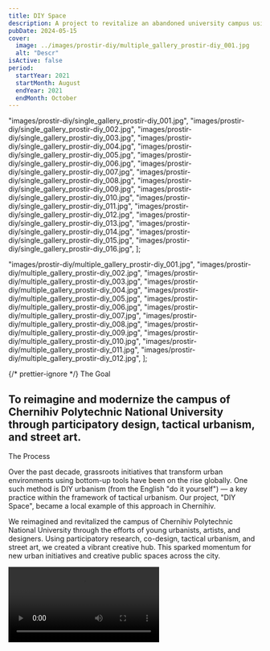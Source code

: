 ```yaml
---
title: DIY Space
description: A project to revitalize an abandoned university campus using the tools and methods of tactical urbanism.
pubDate: 2024-05-15
cover:
  image: ../images/prostir-diy/multiple_gallery_prostir-diy_001.jpg
  alt: "Descr"
isActive: false
period:
  startYear: 2021
  startMonth: August
  endYear: 2021
  endMonth: October
---
```


  "images/prostir-diy/single_gallery_prostir-diy_001.jpg",
  "images/prostir-diy/single_gallery_prostir-diy_002.jpg",
  "images/prostir-diy/single_gallery_prostir-diy_003.jpg",
  "images/prostir-diy/single_gallery_prostir-diy_004.jpg",
  "images/prostir-diy/single_gallery_prostir-diy_005.jpg",
  "images/prostir-diy/single_gallery_prostir-diy_006.jpg",
  "images/prostir-diy/single_gallery_prostir-diy_007.jpg",
  "images/prostir-diy/single_gallery_prostir-diy_008.jpg",
  "images/prostir-diy/single_gallery_prostir-diy_009.jpg",
  "images/prostir-diy/single_gallery_prostir-diy_010.jpg",
  "images/prostir-diy/single_gallery_prostir-diy_011.jpg",
  "images/prostir-diy/single_gallery_prostir-diy_012.jpg",
  "images/prostir-diy/single_gallery_prostir-diy_013.jpg",
  "images/prostir-diy/single_gallery_prostir-diy_014.jpg",
  "images/prostir-diy/single_gallery_prostir-diy_015.jpg",
  "images/prostir-diy/single_gallery_prostir-diy_016.jpg",
];

  "images/prostir-diy/multiple_gallery_prostir-diy_001.jpg",
  "images/prostir-diy/multiple_gallery_prostir-diy_002.jpg",
  "images/prostir-diy/multiple_gallery_prostir-diy_003.jpg",
  "images/prostir-diy/multiple_gallery_prostir-diy_004.jpg",
  "images/prostir-diy/multiple_gallery_prostir-diy_005.jpg",
  "images/prostir-diy/multiple_gallery_prostir-diy_006.jpg",
  "images/prostir-diy/multiple_gallery_prostir-diy_007.jpg",
  "images/prostir-diy/multiple_gallery_prostir-diy_008.jpg",
  "images/prostir-diy/multiple_gallery_prostir-diy_009.jpg",
  "images/prostir-diy/multiple_gallery_prostir-diy_010.jpg",
  "images/prostir-diy/multiple_gallery_prostir-diy_011.jpg",
  "images/prostir-diy/multiple_gallery_prostir-diy_012.jpg",
];

{/* prettier-ignore */}
<TextContent>
  <Badge>The Goal</Badge>
  ## To reimagine and modernize the campus of Chernihiv Polytechnic National University through participatory design, tactical urbanism, and street art.
</TextContent>

<TextContent>
  <Badge>The Process</Badge>

Over the past decade, grassroots initiatives that transform urban environments using bottom-up tools have been on the rise globally. One such method is DIY urbanism (from the English "do it yourself") — a key practice within the framework of tactical urbanism. Our project, "DIY Space", became a local example of this approach in Chernihiv.

We reimagined and revitalized the campus of Chernihiv Polytechnic National University through the efforts of young urbanists, artists, and designers. Using participatory research, co-design, tactical urbanism, and street art, we created a vibrant creative hub. This sparked momentum for new urban initiatives and creative public spaces across the city.

</TextContent>

<Video src="https://www.youtube.com/embed/75I9mzIoiQs?si=rDT2iJE4GXl8h0dz" />

{/* prettier-ignore */}
  <TextContent>
    <Badge>The Results</Badge>

    <ResultList>
      - DIY School for 20 students.
      - 6 hands-on workshops.
      - The "DIY Festival" was held with over 500 participants.
      - 1 research study conducted.
      - A series of small architectural forms was constructed.
      - 3 murals created.
    </ResultList>

  </TextContent>

<Centered>
  <SingleSlideGallery imagePaths={prostirDiyPDF} orientation="wide">
    Research Findings within the "DIY School" Program
  </SingleSlideGallery>
</Centered>

  <Blockquote>
<span>“</span>This project is a great example of collaboration between education and a civil society organization. What we see here is the outcome of the summer school and the work of the students.<span>”</span>

    <BlockquoteFooter>
        Hanna Dyvnych
    </BlockquoteFooter>

</Blockquote>

<Logos>
  <Icon name="donors-ua-cult-fond" />
  <Icon name="partners-politehnika-original" />
  <Icon name="partners-ostriv-original" />
  <Icon name="donors-ua-cult-fond" />
  <Icon name="partners-politehnika-original" />
  <Icon name="partners-ostriv-original" />
</Logos>

<MultiSlideGallery imagePaths={prostirDiyImages} isFullscreen />
